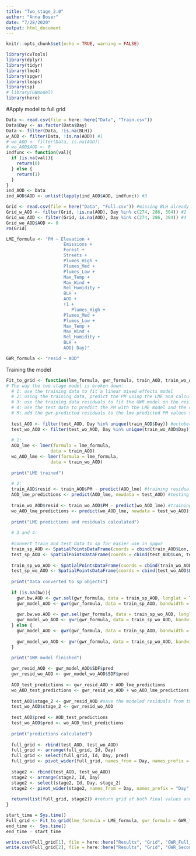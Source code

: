 ```yaml
---
title: "Two_stage_2.0"
author: "Anna Boser"
date: "7/28/2020"
output: html_document
---
```


```r
knitr::opts_chunk$set(echo = TRUE, warning = FALSE)

library(cvTools)
library(dplyr)
library(tidyr)
library(lme4)
library(spgwr)
library(leaps)
library(sp)
# library(GWmodel)
library(here)
```


#Apply model to full grid
```r
Data <- read.csv(file = here::here("Data", "Train.csv"))
Data$Day <- as.factor(Data$Day)
Data <- filter(Data, !is.na(BLH))
w_AOD <- filter(Data, !is.na(AOD)) #1
# wo_AOD <- filter(Data, is.na(AOD)) 
# wo_AOD$AOD <- 0
indfunc <- function(val){
  if (is.na(val)){
    return(0)
  } else {
    return(1)
  }
}
ind_AOD <- Data
ind_AOD$AOD <- unlist(lapply(ind_AOD$AOD, indfunc)) #3

Grid <- read.csv(file = here("Data", "Full.csv")) #missing BLH already removed
Grid_w_AOD <- filter(Grid, !is.na(AOD), Day %in% c(274, 286, 304)) #2
Grid_wo_AOD <- filter(Grid, is.na(AOD), Day %in% c(274, 286, 304)) #4
Grid_wo_AOD$AOD <- 0
rm(Grid)
```

```r
LME_formula <- "PM ~ Elevation + 
                      Emissions +
                      Forest +
                      Streets +
                      Plumes_High +
                      Plumes_Med +
                      Plumes_Low +
                      Max_Temp +
                      Max_Wind +
                      Rel_Humidity +
                      BLH +
                      AOD +
                      (1 + 
                         Plumes_High +
                      Plumes_Med +
                      Plumes_Low +
                      Max_Temp +
                      Max_Wind +
                      Rel_Humidity +
                      BLH +
                      AOD| Day)"
```

```r
GWR_formula <- "resid ~ AOD"
```

Training the model
```r
Fit_to_grid <- function(lme_formula, gwr_formula, train_AOD, train_wo_AOD, test_AOD, test_wo_AOD, bw = NA){
# The way the two-stage model is broken down: 
  # 1: use the training data to fit a linear mixed effects model
  # 2: using the training data, predict the PM using the LME and calculate the residuals
  # 3: use the training data residuals to fit the GWR model on the residuals (actual - predicted) from the LME model
  # 4: use the test data to predict the PM with the LME model and the residuals from the LME model using the GWR model
  # 5: add the gwr-predicted residuals to the lme-predicted PM values to obtain the final prediction. 
  
  test_AOD <- filter(test_AOD, Day %in% unique(train_AOD$Day)) #october 1, 13, and 31
  test_wo_AOD <- filter(test_wo_AOD, Day %in% unique(train_wo_AOD$Day))
  
  # 1:
  AOD_lme <- lmer(formula = lme_formula, 
                 data = train_AOD)
  wo_AOD_lme <- lmer(formula = lme_formula, 
                 data = train_wo_AOD)
  
  print("LME trained")
  
  # 2:
  train_AOD$resid <- train_AOD$PM - predict(AOD_lme) #training residuals
  AOD_lme_predictions <- predict(AOD_lme, newdata = test_AOD) #testing predictions
  
  train_wo_AOD$resid <- train_wo_AOD$PM - predict(wo_AOD_lme) #training residuals
  wo_AOD_lme_predictions <- predict(wo_AOD_lme, newdata = test_wo_AOD) #testing predictions
  
  print("LME predictions and residuals calculated")
  
  # 3 and 4: 
  
  #convert train and test data to sp for easier use in spgwr
  train_sp_AOD <- SpatialPointsDataFrame(coords = cbind(train_AOD$Lon, train_AOD$Lat), data = train_AOD, proj4string = CRS("+proj=longlat +datum=WGS84 +ellps=WGS84 +towgs84=0,0,0"))
  test_sp_AOD <- SpatialPointsDataFrame(coords = cbind(test_AOD$Lon, test_AOD$Lat), data = test_AOD, proj4string = CRS("+proj=longlat +datum=WGS84 +ellps=WGS84 +towgs84=0,0,0"))
  
  train_sp_wo_AOD <- SpatialPointsDataFrame(coords = cbind(train_wo_AOD$Lon, train_wo_AOD$Lat), data = train_wo_AOD, proj4string = CRS("+proj=longlat +datum=WGS84 +ellps=WGS84 +towgs84=0,0,0"))
  test_sp_wo_AOD <- SpatialPointsDataFrame(coords = cbind(test_wo_AOD$Lon, test_wo_AOD$Lat), data = test_wo_AOD, proj4string = CRS("+proj=longlat +datum=WGS84 +ellps=WGS84 +towgs84=0,0,0"))
  
  print("Data converted to sp objects")
  
  if (is.na(bw)){
    gwr.bw.AOD <- gwr.sel(gwr_formula, data = train_sp_AOD, longlat = TRUE)
    gwr_model_AOD <- gwr(gwr_formula, data = train_sp_AOD, bandwidth = gwr.bw.AOD, longlat = TRUE, fit.points = test_sp_AOD, predictions = TRUE)
  
    gwr.bw.wo.AOD <- gwr.sel(gwr_formula, data = train_sp_wo_AOD, longlat = TRUE)
    gwr_model_wo_AOD <- gwr(gwr_formula, data = train_sp_wo_AOD, bandwidth = gwr.bw.wo.AOD, longlat = TRUE, fit.points = test_sp_wo_AOD, predictions = TRUE)
  } else {
    gwr_model_AOD <- gwr(gwr_formula, data = train_sp_AOD, bandwidth = bw, longlat = TRUE, fit.points = test_sp_AOD, predictions = TRUE)
    
    gwr_model_wo_AOD <- gwr(gwr_formula, data = train_sp_wo_AOD, bandwidth = bw, longlat = TRUE, fit.points = test_sp_wo_AOD, predictions = TRUE)
  }

  print("GWR model finished")
  
  gwr_resid_AOD <- gwr_model_AOD$SDF$pred
  gwr_resid_wo_AOD <- gwr_model_wo_AOD$SDF$pred
  
  AOD_test_predictions <- gwr_resid_AOD + AOD_lme_predictions
  wo_AOD_test_predictions <- gwr_resid_wo_AOD + wo_AOD_lme_predictions
  
  test_AOD$stage_2 <- gwr_resid_AOD #save the modeled residuals from the second stage
  test_wo_AOD$stage_2 <- gwr_resid_wo_AOD 
  
  test_AOD$pred <- AOD_test_predictions
  test_wo_AOD$pred <- wo_AOD_test_predictions
  
  print("predictions calculated")
  
  full_grid <- rbind(test_AOD, test_wo_AOD)
  full_grid <- arrange(full_grid, Id, Day)
  full_grid <- select(full_grid, Id, Day, pred)
  full_grid <- pivot_wider(full_grid, names_from = Day, names_prefix = "Day", values_from = "pred")
  
  stage2 <- rbind(test_AOD, test_wo_AOD)
  stage2 <- arrange(stage2, Id, Day)
  stage2 <- select(stage2, Id, Day, stage_2)
  stage2 <- pivot_wider(stage2, names_from = Day, names_prefix = "Day", values_from = "stage_2")
  
  return(list(full_grid, stage2)) #return grid of both final values and the modeled residuals from the second stage
}
```

```r
start_time = Sys.time()
Full_grid <- Fit_to_grid(lme_formula = LME_formula, gwr_formula = GWR_formula, train_AOD = w_AOD, train_wo_AOD = ind_AOD, test_AOD = Grid_w_AOD, test_wo_AOD = Grid_wo_AOD, bw = NA)
end_time <-  Sys.time()
end_time - start_time
```

```r
write.csv(Full_grid[1], file = here::here("Results", "Grid", "GWR_Full_Grid.csv"), row.names = FALSE)
write.csv(Full_grid[2], file = here::here("Results", "Grid", "GWR_Second_stage.csv"), row.names = FALSE)
```
